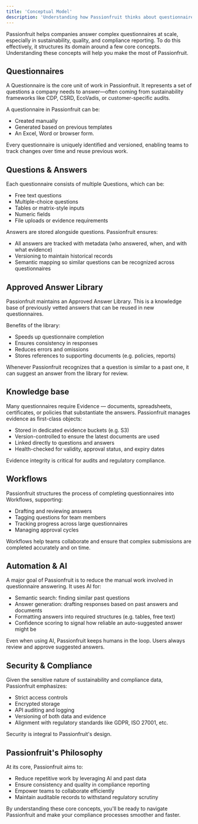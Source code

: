 ```yaml
---
title: 'Conceptual Model'
description: 'Understanding how Passionfruit thinks about questionnaires, answers, and compliance.'
---
```


Passionfruit helps companies answer complex questionnaires at scale, especially in sustainability, quality, and compliance reporting. To do this effectively, it structures its domain around a few core concepts. Understanding these concepts will help you make the most of Passionfruit.

## Questionnaires

A Questionnaire is the core unit of work in Passionfruit. It represents a set of questions a company needs to answer—often coming from sustainability frameworks like CDP, CSRD, EcoVadis, or customer-specific audits.

A questionnaire in Passionfruit can be:
- Created manually
- Generated based on previous templates
- An Excel, Word or browser form. 

Every questionnaire is uniquely identified and versioned, enabling teams to track changes over time and reuse previous work.

## Questions & Answers

Each questionnaire consists of multiple Questions, which can be:
- Free text questions
- Multiple-choice questions
- Tables or matrix-style inputs
- Numeric fields
- File uploads or evidence requirements

Answers are stored alongside questions. Passionfruit ensures:
- All answers are tracked with metadata (who answered, when, and with what evidence)
- Versioning to maintain historical records
- Semantic mapping so similar questions can be recognized across questionnaires

## Approved Answer Library

Passionfruit maintains an Approved Answer Library. This is a knowledge base of previously vetted answers that can be reused in new questionnaires.

Benefits of the library:
- Speeds up questionnaire completion
- Ensures consistency in responses
- Reduces errors and omissions
- Stores references to supporting documents (e.g. policies, reports)

Whenever Passionfruit recognizes that a question is similar to a past one, it can suggest an answer from the library for review.

## Knowledge base

Many questionnaires require Evidence — documents, spreadsheets, certificates, or policies that substantiate the answers. Passionfruit manages evidence as first-class objects:
- Stored in dedicated evidence buckets (e.g. S3)
- Version-controlled to ensure the latest documents are used
- Linked directly to questions and answers
- Health-checked for validity, approval status, and expiry dates

Evidence integrity is critical for audits and regulatory compliance.

## Workflows

Passionfruit structures the process of completing questionnaires into Workflows, supporting:
- Drafting and reviewing answers
- Tagging questions for team members
- Tracking progress across large questionnaires
- Managing approval cycles

Workflows help teams collaborate and ensure that complex submissions are completed accurately and on time.

## Automation & AI

A major goal of Passionfruit is to reduce the manual work involved in questionnaire answering. It uses AI for:
- Semantic search: finding similar past questions
- Answer generation: drafting responses based on past answers and documents
- Formatting answers into required structures (e.g. tables, free text)
- Confidence scoring to signal how reliable an auto-suggested answer might be

Even when using AI, Passionfruit keeps humans in the loop. Users always review and approve suggested answers.


## Security & Compliance

Given the sensitive nature of sustainability and compliance data, Passionfruit emphasizes:
- Strict access controls
- Encrypted storage
- API auditing and logging
- Versioning of both data and evidence
- Alignment with regulatory standards like GDPR, ISO 27001, etc.

Security is integral to Passionfruit's design.

## Passionfruit's Philosophy

At its core, Passionfruit aims to:
- Reduce repetitive work by leveraging AI and past data
- Ensure consistency and quality in compliance reporting
- Empower teams to collaborate efficiently
- Maintain auditable records to withstand regulatory scrutiny

By understanding these core concepts, you'll be ready to navigate Passionfruit and make your compliance processes smoother and faster. 